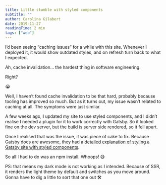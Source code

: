 ```yaml
---
title: Little stumble with styled components
subtitle: ""
author: Carolina Gilabert
date: 2019-11-27
readingTime: 2 min
tags: ["web"]
---
```


I’d been seeing “caching issues” for a while with this site. Whenever I deployed it, it would show outdated styles, and on refresh turn back to what I expected.

Ah, cache invalidation… the hardest thing in software engineering.

Right?

😭

Well, I haven’t found cache invalidation to be that hard, probably because tooling has improved so much. But as it turns out, my issue wasn’t related to caching at all. The symptoms were just similar.

A few weeks ago, I updated my site to use styled components, and I didn’t realise I needed a plugin for it to work correctly with Gatsby. So it looked fine on the dev server, but the build is server side rendered, so it fell apart.

Once I realised that was the issue, it was piece of cake to fix. Because Gatsby docs are awesome, they had a [detailed explanation of styling a Gatsby site with styled components](https://www.gatsbyjs.org/docs/styled-components/).

So all I had to do was an npm install. Whoops! 😅

PS: that means my dark mode is not working as I intended. Because of SSR, it renders the light theme by default and switches as you move around. Gonna have to dig a little to sort that one out 🛠
